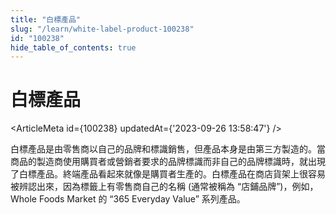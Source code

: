 ```yaml
---
title: "白標產品"
slug: "/learn/white-label-product-100238"
id: "100238"
hide_table_of_contents: true
---
```



# 白標產品

<ArticleMeta id={100238} updatedAt={'2023-09-26 13:58:47'} />
<div className='border-solid border-b border-t-0 my-4 border-[var(--ifm-color-gray-300)]' />

白標產品是由零售商以自己的品牌和標識銷售，但產品本身是由第三方製造的。當商品的製造商使用購買者或營銷者要求的品牌標識而非自己的品牌標識時，就出現了白標產品。終端產品看起來就像是購買者生產的。白標產品在商店貨架上很容易被辨認出來，因為標籤上有零售商自己的名稱 (通常被稱為 “店鋪品牌”)，例如，Whole Foods Market 的 “365 Everyday Value” 系列產品。
